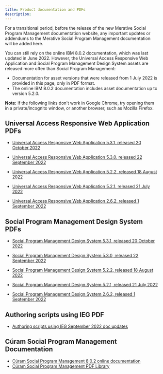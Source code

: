 ```yaml
---
title: Product documentation and PDFs
description: 
---
```


For a transitional period, before the release of the new Merative Social Program Management documentation website, any important updates or addendums to the Merative Social Program Management documentation will be added here.  

You can still rely on the online IBM 8.0.2 documentation, which was last updated in June 2022. However, the Universal Access Responsive Web Application and Social Program Management Design System assets are released more often than Social Program Management:

* Documentation for asset versions that were released from 1 July 2022 is provided in this page, only in PDF format.
* The online IBM 8.0.2 documentation includes asset documentation up to version 5.2.0.

 **Note:** If the following links don't work in Google Chrome, try opening them in a private/incognito window, or another browser, such as Mozilla Firefox.

## Universal Access Responsive Web Application PDFs

* [Universal Access Responsive Web Application 5.3.1, released 20 October 2022](/pdf/CE/UniversalAccess_5_3_1.pdf)
* [Universal Access Responsive Web Application 5.3.0, released 22 September 2022](/pdf/CE/UniversalAccess_5_3_0.pdf)
* [Universal Access Responsive Web Application 5.2.2, released 18 August 2022](/pdf/CE/UniversalAccess_5_2_2.pdf)
* [Universal Access Responsive Web Application 5.2.1, released 21 July 2022](/pdf/CE/UniversalAccess_5_2_1.pdf)

* [Universal Access Responsive Web Application 2.6.2, released 1 September 2022](/pdf/CE/UniversalAccess_2_6_2.pdf)

## Social Program Management Design System PDFs

* [Social Program Management Design System 5.3.1, released 20 October 2022](/pdf/CE/SPM_DesignSystem_5_3_1.pdf)
* [Social Program Management Design System 5.3.0, released 22 September 2022](/pdf/CE/SPM_DesignSystem_5_3_0.pdf)
* [Social Program Management Design System 5.2.2, released 18 August 2022](/pdf/CE/SPM_DesignSystem_5_2_2.pdf)
* [Social Program Management Design System 5.2.1, released 21 July 2022](/pdf/CE/SPM_DesignSystem_5_2_1.pdf)

* [Social Program Management Design System 2.6.2, released 1 September 2022](/pdf/CE/SPM_DesignSystem_2_6_2.pdf)

## Authoring scripts using IEG PDF

* [Authoring scripts using IEG September 2022 doc updates](/pdf/CE/AuthoringScriptsUsingIEG_September22.pdf)

## Cúram Social Program Management Documentation

* [Cúram Social Program Management 8.0.2 online documentation](https://www.ibm.com/docs/en/spm/8.0.2)
* [Cúram Social Program Management PDF Library](https://www.ibm.com/support/pages/ibm-c%C3%BAram-social-program-management-pdf-library)
